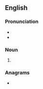 {{also|Glades|glädes}}
==English==

===Pronunciation===
* {{IPA|en|/ɡleɪdz/}}
* {{rhymes|en|eɪdz|s=1}}

===Noun===
{{head|en|noun form}}

# {{plural of|en|glade}}

===Anagrams===
* {{anagrams|en|a=adegls|gleads}}